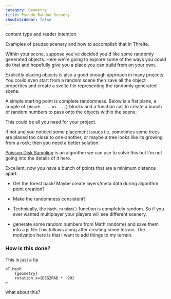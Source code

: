 ```yaml
---
category: Geometry
title: Psuedo Random Scenery
showInSidebar: false
---
```


content type and reader intention

Examples of psudeo scenery and how to accomplish that in Threlte.

Within your scene, suppose you've decided you'd like some randomly generated objects. Here we're going to explore some of the ways you could do that and hopefully give you a place you can build from on your own.

<Tip type="note">
  Explicitly placing objects is also a good enough approach in many projects. You could even start
  from a random scene then save all the object properties and create a svelte file representing the
  randomly generated scene.
</Tip>

A simple starting point is complete randomness. Below is a flat plane, a couple of `{#each ... as ...}` blocks and a function call to create a bunch of random numbers to pass onto the objects within the scene.

<Example path="geometry/psuedo-random-scenery/starting-with-random" />

This could be all you need for your project.

If not and you noticed some placement issues i.e. sometimes some trees are placed too close to one-another, or maybe a tree looks like its growing from a rock; then you need a better solution.

[Poisson Disk Sampling](https://medium.com/@hemalatha.psna/implementation-of-poisson-disc-sampling-in-javascript-17665e406ce1) is an algorithm we can use to solve this but I'm not going into the details of it here.

<Example path="geometry/psuedo-random-scenery/poisson-disc-sampling" />

Excellent, now you have a bunch of points that are a minimum distance apart.

- Get the forest back! Maybe create layers/meta data during algorithm point creation?

<Example path="geometry/psuedo-random-scenery/layered-samples" />

- Make the randomness consistent?

- Technically, the `Math.random()` function is completely random. So if you ever wanted multiplayer your players will see different scenery.

- generate some random numbers from Math.random() and save them into a js file
  This follows along after creating some terrain. The motivation here is that I want to add things to my terrain.

### How is this done?

<Tip type="info">This is just a tip</Tip>

```svelte
<T.Mesh
	{geometry}
	rotation.x={DEG2RAD * -90}
>
```

what about this?
